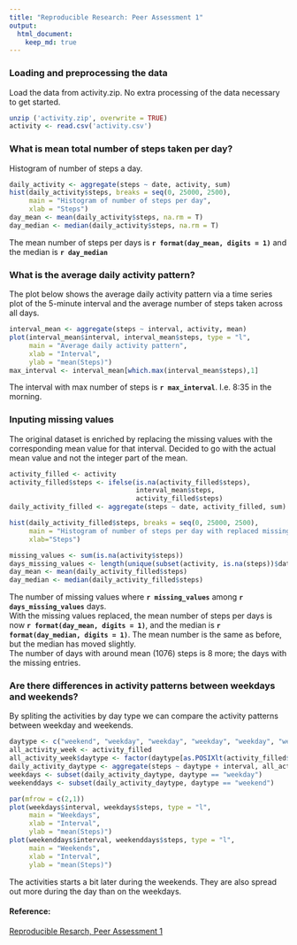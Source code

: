 ```yaml
---
title: "Reproducible Research: Peer Assessment 1"
output: 
  html_document:
    keep_md: true
---
```



### Loading and preprocessing the data
Load the data from activity.zip.
No extra processing of the data necessary to get started.

```r
unzip ('activity.zip', overwrite = TRUE)
activity <- read.csv('activity.csv')

```


### What is mean total number of steps taken per day?
Histogram of number of steps a day.

```r
daily_activity <- aggregate(steps ~ date, activity, sum)
hist(daily_activity$steps, breaks = seq(0, 25000, 2500), 
     main = "Histogram of number of steps per day",
     xlab = "Steps")
day_mean <- mean(daily_activity$steps, na.rm = T)
day_median <- median(daily_activity$steps, na.rm = T)
```

The mean number of steps per days is **`r format(day_mean, digits = 1)`** and the median is **`r day_median`**

### What is the average daily activity pattern?
The plot below shows the average daily activity pattern via a time series plot of the 5-minute interval and the average number of steps taken across all days. 

```r
interval_mean <- aggregate(steps ~ interval, activity, mean)
plot(interval_mean$interval, interval_mean$steps, type = "l", 
     main = "Average daily activity pattern",
     xlab = "Interval", 
     ylab = "mean(Steps)")
max_interval <- interval_mean[which.max(interval_mean$steps),1]

```

The interval with max number of steps is **`r max_interval`**. I.e. 8:35 in the morning.


### Inputing missing values
The original dataset is enriched by replacing the missing values with the corresponding mean value for that interval.
Decided to go with the actual mean value and not the integer part of the mean.

```r
activity_filled <- activity
activity_filled$steps <- ifelse(is.na(activity_filled$steps), 
                                interval_mean$steps, 
                                activity_filled$steps)
daily_activity_filled <- aggregate(steps ~ date, activity_filled, sum)

hist(daily_activity_filled$steps, breaks = seq(0, 25000, 2500), 
     main = "Histogram of number of steps per day with replaced missing values", 
     xlab="Steps")

missing_values <- sum(is.na(activity$steps))
days_missing_values <- length(unique(subset(activity, is.na(steps))$date))
day_mean <- mean(daily_activity_filled$steps)
day_median <- median(daily_activity_filled$steps)
```

The number of missing values where **`r missing_values`** among **`r days_missing_values`** days.    
With the missing values replaced, the mean number of steps per days is now **`r format(day_mean, digits = 1)`**, and the median is **`r format(day_median, digits = 1)`**.
The mean number is the same as before, but the median has moved slightly.  
The number of days with around mean (1076) steps is 8 more; the days with the missing entries.


### Are there differences in activity patterns between weekdays and weekends?
By spliting the activities by day type we can compare the activity patterns between weekday and weekends.

```r
daytype <- c("weekend", "weekday", "weekday", "weekday", "weekday", "weekday", "weekend")
all_activity_week <- activity_filled
all_activity_week$daytype <- factor(daytype[as.POSIXlt(activity_filled$date)$wday + 1])
daily_activity_daytype <- aggregate(steps ~ daytype + interval, all_activity_week, mean)
weekdays <- subset(daily_activity_daytype, daytype == "weekday")
weekenddays <- subset(daily_activity_daytype, daytype == "weekend")

par(mfrow = c(2,1))
plot(weekdays$interval, weekdays$steps, type = "l", 
     main = "Weekdays",
     xlab = "Interval",
     ylab = "mean(Steps)")
plot(weekenddays$interval, weekenddays$steps, type = "l", 
     main = "Weekends",
     xlab = "Interval",
     ylab = "mean(Steps)")
```

The activities starts a bit later during the weekends. They are also spread out more during the day than on the weekdays.

#### Reference:
[Reproducible Resarch, Peer Assessment 1](https://class.coursera.org/repdata-034/human_grading/view/courses/975147/assessments/3/submissions)